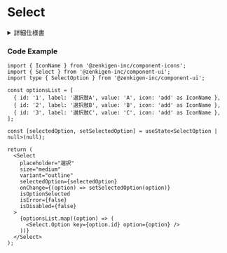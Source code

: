 
<Meta title="Select" of={SelectStories} />

# Select

<details>
  <summary>詳細仕様書</summary>
  <div style={{ padding: '12px 36px 36px 36px', backgroundColor: '#f9fafb', borderRadius: '4px' }}>
    <p>※ 目次のアンカーリンクは使用できません。</p>
    <Markdown>{selectSpec}</Markdown>
  </div>
</details>

<Canvas />

<Controls of={Component} />

### Code Example

```tsx
import { IconName } from '@zenkigen-inc/component-icons';
import { Select } from '@zenkigen-inc/component-ui';
import type { SelectOption } from '@zenkigen-inc/component-ui';

const optionsList = [
  { id: '1', label: '選択肢A', value: 'A', icon: 'add' as IconName },
  { id: '2', label: '選択肢B', value: 'B', icon: 'add' as IconName },
  { id: '3', label: '選択肢C', value: 'C', icon: 'add' as IconName },
];

const [selectedOption, setSelectedOption] = useState<SelectOption | null>(null);

return (
  <Select
    placeholder="選択"
    size="medium"
    variant="outline"
    selectedOption={selectedOption}
    onChange={(option) => setSelectedOption(option)}
    isOptionSelected
    isError={false}
    isDisabled={false}
  >
    {optionsList.map((option) => (
      <Select.Option key={option.id} option={option} />
    ))}
  </Select>
);
```
